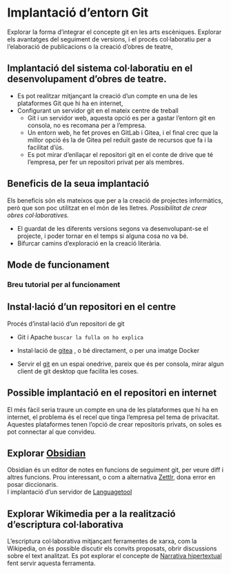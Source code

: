 # Implantació d'entorn Git

Explorar la forma d'integrar el concepte git en les arts escèniques. Explorar els avantatges del seguiment de versions, i el procés col·laboratiu per a l'elaboració de publicacions o la creació d'obres de teatre,

## Implantació del sistema col·laboratiu en el desenvolupament d'obres de teatre.

-   Es pot realitzar mitjançant la creació d'un compte en una de les plataformes Git que hi ha en internet,
-   Configurant un servidor git en el mateix centre de treball
    -   Git i un servidor web, aquesta opció es per a gastar l'entorn git en consola, no es recomana per a l'empresa.
    -   Un entorn web, he fet proves en GitLab i Gitea, i el final crec que la millor opció és la de Gitea pel reduït gaste de recursos que fa i la facilitat d'ús.
    -   Es pot mirar d'enllaçar el repositori git en el conte de drive que té l'empresa, per fer un repositori privat per als membres.

## Beneficis de la seua implantació

Els beneficis són els mateixos que per a la creació de projectes informàtics, però que son poc utilitzat en el món de les lletres. *Possibilitat de crear obres col·laboratives.*

-   El guardat de les diferents versions segons va desenvolupant-se el projecte, i poder tornar en el temps si alguna cosa no va bé.
-   Bifurcar camins d'exploració en la creació literària.

## Mode de funcionament

### Breu tutorial per al funcionament

## Instal·lació d'un repositori en el centre

Procés d'instal·lació d'un repositori de git

-   Git i Apache `buscar la fulla on ho explica`

-   Instal·lació de [gitea](https://docs.gitea.io/en-us/) , o bé directament, o per una imatge Docker

-   Servir el [git](https://www.permikkelsen.dk/how-to-host-your-git-repository-on-onedrive.html) en un espai onedrive, pareix que és per consola, mirar algun client de git desktop que facilita les coses.

## Possible implantació en el repositori en internet

El més fàcil seria traure un compte en una de les plataformes que hi ha en internet, el problema és el recel que tinga l'empresa pel tema de privacitat. Aquestes plataformes tenen l'opció de crear repositoris privats, on soles es pot connectar al que convideu.

## Explorar [Obsidian](https://obsidian.md/)

Obsidian és un editor de notes en funcions de seguiment git, per veure diff i altres funcions. Prou interessant, o com a alternativa [Zettlr](https://www.zettlr.com/), dona error en posar diccionaris.\
I implantació d'un servidor de [Languagetool](https://github.com/Erikvl87/docker-languagetool)

## Explorar Wikimedia per a la realització d'escriptura col·laborativa

L'escriptura col·laborativa mitjançant ferramentes de xarxa, com la Wikipedia, on és possible discutir els convits proposats, obrir discussions sobre el text analitzat. Es pot explorar el concepte de [Narrativa hipertextual](https://es.wikipedia.org/wiki/Narrativa_hipertextual) fent servir aquesta ferramenta.
